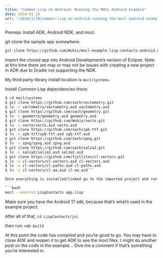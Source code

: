 ```yaml
---
title: "Common Lisp on Android: Running the MOCL Android Example"
date: 2014-01-10 
url: "/2014/1/10/common-lisp-on-android-running-the-mocl-android-example/"
---
```



Prereqs: Install ADK, Android NDK, and mocl.

git clone the sample app somewhere:

```bash
git clone https://github.com/Wukix/mocl-example-lisp-contacts-android.git
```

Import the cloned app into Android Development’s version of Eclipse. Note: at
this time there are may or may not be issues with creating a new project in ADK
due to Gradle not supporting the NDK.

My third party library install location is `mocl/systems`.

Install Common Lisp dependencies there:

```bash
$ cd mocl/systems
$ git clone https://github.com/xach/vectometry.git
$ ln -s vectometry/vectometry.asd vectometry.asd
$ git clone https://github.com/xach/geometry.git
$ ln -s geometry/geometry.asd geometry.asd
$ git clone https://github.com/Wukix/vecto.git
$ ln -s vecto/vecto.asd vecto.asd
$ git clone https://github.com/xach/zpb-ttf.git
$ ln -s zpb-ttf/zpb-ttf.asd zpb-ttf.asd
$ git clone https://github.com/xach/zpng.git
$ ln -s zpng/zpng.asd zpng.asd
$ git clone https://github.com/xach/salza2.git
$ ln -s salza2/salza2.asd salza2.asd
$ git clone https://github.com/fjolliton/cl-vectors.git
$ ln -s cl-vectors/cl-vectors.asd cl-vectors.asd
$ ln -s cl-vectors/cl-paths.asd cl-paths.asd
$ ln -s cl-vectors/cl-aa.asd cl-aa.asd```

Once everything is installed/linked go to the imported project and run:

```bash
mocl --android LispContacts app.lisp
```

Make sure you have the Android 17 sdk, because that’s what’s used in the example
project.

After all of that, `cd LispContacts/jni`

then run: `ndk-build`

At this point the code has compiled and you’re good to go. You may have to close
ADK and reopen it to get ADK to see the mocl files. I might do another post on
the code in the example… Give me a comment if that’s something you’re interested
in.

